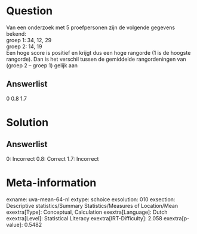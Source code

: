 Question
========

Van een onderzoek met 5 proefpersonen zijn de volgende gegevens bekend:\
groep 1: 34, 12, 29\
groep 2: 14, 19\
Een hoge score is positief en krijgt dus een hoge rangorde (1 is de
hoogste rangorde). Dan is het verschil tussen de gemiddelde
rangordeningen van (groep 2 -- groep 1) gelijk aan

Answerlist
----------

0
0.8
1.7

Solution
========

Answerlist
----------

0: Incorrect
0.8: Correct
1.7: Incorrect

Meta-information
================
exname: uva-mean-64-nl
extype: schoice
exsolution: 010
exsection: Descriptive statistics/Summary Statistics/Measures of Location/Mean
exextra[Type]: Conceptual, Calculation
exextra[Language]: Dutch
exextra[Level]: Statistical Literacy
exextra[IRT-Difficulty]: 2.058
exextra[p-value]: 0.5482
